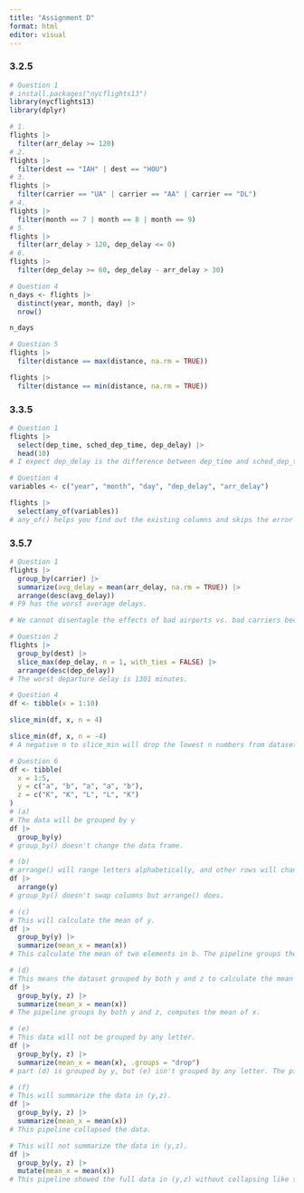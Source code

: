 ```yaml
---
title: "Assignment D"
format: html
editor: visual
---
```


### 3.2.5

```r
# Question 1 
# install.packages("nycflights13")
library(nycflights13)
library(dplyr)

# 1.
flights |>
  filter(arr_delay >= 120)
# 2.
flights |>
  filter(dest == "IAH" | dest == "HOU")
# 3.
flights |>
  filter(carrier == "UA" | carrier == "AA" | carrier == "DL")
# 4.
flights |>
  filter(month == 7 | month == 8 | month == 9)
# 5.
flights |>
  filter(arr_delay > 120, dep_delay <= 0)
# 6.
flights |>
  filter(dep_delay >= 60, dep_delay - arr_delay > 30)
```

```r
# Question 4
n_days <- flights |>
  distinct(year, month, day) |>
  nrow()

n_days
```

```r
# Question 5
flights |>
  filter(distance == max(distance, na.rm = TRUE))

flights |>
  filter(distance == min(distance, na.rm = TRUE))
```

### 3.3.5

```r
# Question 1
flights |>
  select(dep_time, sched_dep_time, dep_delay) |>
  head(10)
# I expect dep_delay is the difference between dep_time and sched_dep_time.
```

```r
# Question 4
variables <- c("year", "month", "day", "dep_delay", "arr_delay")

flights |>
  select(any_of(variables))
# any_of() helps you find out the existing columns and skips the error one.
```

### 3.5.7

```r
# Question 1
flights |>
  group_by(carrier) |>
  summarize(avg_delay = mean(arr_delay, na.rm = TRUE)) |>
  arrange(desc(avg_delay))
# F9 has the worst average delays.

# We cannot disentagle the effects of bad airports vs. bad carriers because they are entagled.
```

```r
# Question 2
flights |>
  group_by(dest) |>
  slice_max(dep_delay, n = 1, with_ties = FALSE) |>
  arrange(desc(dep_delay))
# The worst departure delay is 1301 minutes.
```

```r
# Question 4
df <- tibble(x = 1:10)

slice_min(df, x, n = 4)

slice_min(df, x, n = -4)
# A negative n to slice_min will drop the lowest n numbers from dataset.
```

```r
# Question 6
df <- tibble(
  x = 1:5,
  y = c("a", "b", "a", "a", "b"),
  z = c("K", "K", "L", "L", "K")
)
# (a)
# The data will be grouped by y
df |>
  group_by(y)
# group_by() doesn't change the data frame.

# (b)
# arrange() will range letters alphabetically, and other rows will change accordingly. 
df |>
  arrange(y)
# group_by() doesn't swap columns but arrange() does.

# (c)
# This will calculate the mean of y.
df |>
  group_by(y) |>
  summarize(mean_x = mean(x))
# This calculate the mean of two elements in b. The pipeline groups the data by y, and calculate the average value of x.

# (d)
# This means the dataset grouped by both y and z to calculate the mean values.
df |>
  group_by(y, z) |>
  summarize(mean_x = mean(x))
# The pipeline groups by both y and z, computes the mean of x.

# (e)
# This data will not be grouped by any letter.
df |>
  group_by(y, z) |>
  summarize(mean_x = mean(x), .groups = "drop")
# part (d) is grouped by y, but (e) isn't grouped by any letter. The pipeline ouput the same (y,z) means.

# (f)
# This will summarize the data in (y,z).
df |>
  group_by(y, z) |>
  summarize(mean_x = mean(x))
# This pipeline collapsed the data.

# This will not summarize the data in (y,z).
df |>
  group_by(y, z) |>
  mutate(mean_x = mean(x))
# This pipeline showed the full data in (y,z) without collapsing like summarize().
```
